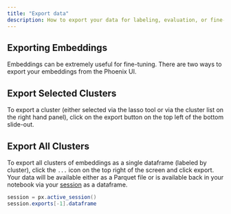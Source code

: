 ```yaml
---
title: "Export data"
description: How to export your data for labeling, evaluation, or fine-tuning
---
```


## Exporting Embeddings

Embeddings can be extremely useful for fine-tuning. There are two ways to export your embeddings from the Phoenix UI.

## Export Selected Clusters

To export a cluster (either selected via the lasso tool or via the cluster list on the right hand panel), click on the export button on the top left of the bottom slide-out.

## Export All Clusters

To export all clusters of embeddings as a single dataframe (labeled by cluster), click the `...` icon on the top right of the screen and click export. Your data will be available either as a Parquet file or is available back in your notebook via your [session](https://arize.com/docs/phoenix/references/api/session) as a dataframe.

```java
session = px.active_session()
session.exports[-1].dataframe
```


